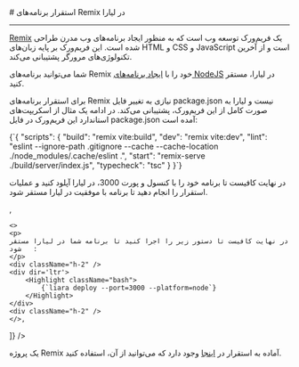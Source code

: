 

<Layout>
<Head>
<title>مستندات استقرار برنامه‌های Remix - لیارا</title>
<meta property="og:title" content="مستندات خدمات رایانش ابری لیارا" />
<meta property="og:description" content="مستندات مربوط به نحوه استقرار برنامه‌های Remix در پلتفرم NodeJS در لیارا"  />
<meta property="og:image" content="https://files.liara.ir/liara/logos/liara-poster.jpg" />
</Head>
# استقرار برنامه‌های Remix در لیارا
<hr className="mb-2" />

<a href="https://github.com/remix-run/remix" className="text-[#2196f3] ">Remix</a> یک فریم‌ورک توسعه وب است که به منظور ایجاد برنامه‌های وب مدرن طراحی شده است. این فریم‌ورک بر پایه زبان‌های HTML و CSS و JavaScript است و از آخرین تکنولوژی‌های مرورگر پشتیبانی می‌کند.

شما می‌توانید برنامه‌های Remix خود را با <a href="../../how-tos/create-app" className="text-[#2196f3] ">ایجاد برنامه‌های NodeJS</a> در لیارا، مستقر کنید.

برای استقرار برنامه‌های Remix نیازی به تغییر فایل <Important>package.json</Important> نیست و لیارا به صورت کامل از این فریم‌ورک، پشتیبانی می‌کند. در ادامه یک مثال از اسکریپت‌های استاندارد این فریم‌ورک در فایل <Important>package.json</Important> آمده است:


<div className="h-2" />
<div dir='ltr'>
    <Highlight className="json">
        {`{
    "scripts": {
    "build": "remix vite:build",
    "dev": "remix vite:dev",
    "lint": "eslint --ignore-path .gitignore --cache --cache-location ./node_modules/.cache/eslint .",
    "start": "remix-serve ./build/server/index.js",
    "typecheck": "tsc"
  }
}`}
    </Highlight>
</div>
<div className="h-2" />

<Section id="deploy" title="استقرار برنامه" />
<Tabs 
    tabs={["Liara Console", "Liara CLI"]} 
    content={[
    <>
    <p>
    در نهایت کافیست تا برنامه خود را با کنسول و پورت 3000، در لیارا آپلود کنید و عملیات استقرار را انجام دهید تا برنامه با موفقیت در لیارا مستقر شود. 
    </p>
    </>,
 
    <>
    <p>
    در نهایت کافیست تا دستور زیر را اجرا کنید تا برنامه شما در لیارا مستقر شود   :
    </p>
    <div className="h-2" />
    <div dir='ltr'>
        <Highlight className="bash">
            {`liara deploy --port=3000 --platform=node`}
        </Highlight>
    </div>
    <div className="h-2" />
    </>,

]} 
/>

<Alert variant="success">
<p>
یک پروژه Remix آماده به استقرار در <a href="https://github.com/liara-cloud/remix-getting-started" className="text-[#2196f3] ">اینجا</a> وجود دارد که می‌توانید از آن، استفاده کنید.
</p>
</Alert>
</Layout>